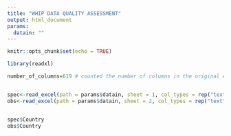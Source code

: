 ```yaml
---
title: "WHIP DATA QUALITY ASSESSMENT"
output: html_document
params:
  datain: ""
---
```


```r
knitr::opts_chunk$set(echo = TRUE)

```

```r

library(readxl)


```

```r

number_of_columns=619 # counted the number of columns in the original excel


spec<-read_excel(path = params$datain, sheet = 1, col_types = rep("text", number_of_columns))
obs<-read_excel(path = params$datain, sheet = 2, col_types = rep("text", number_of_columns))


spec$Country
obs$Country
```
